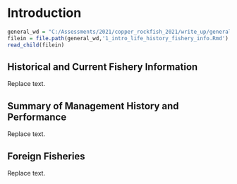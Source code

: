 # Introduction

```r
general_wd = "C:/Assessments/2021/copper_rockfish_2021/write_up/general_text"
filein = file.path(general_wd,'1_intro_life_history_fishery_info.Rmd')
read_child(filein)
```

## Historical and Current Fishery Information
Replace text.

## Summary of Management History and Performance
Replace text.

## Foreign Fisheries
Replace text.